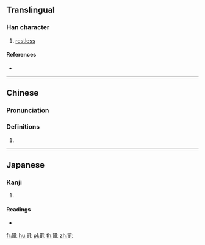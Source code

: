 ==Translingual==

===Han character===
{{Han char|rn=82|rad=毛|as=09|sn=13|four=62614|canj=AUHQU|ids=⿰冒毛}}

# [[restless]]

====References====
* {{Han ref|kx=0594.320|dkj=16890|dj=0986.250|hdz=32001.190|uh=6BF7|ud=27639|bh=DE41|bd=56897}}

----

==Chinese==
{{zh-forms}}

===Pronunciation===
{{zh-pron
|m=mào
|c=mou6
|mc=
|oc=
|ma=
|cat=a
}}

===Definitions===
# {{rfdef|lang=zh}}

----

==Japanese==

===Kanji===
{{ja-kanji|grade=|rs=毛09}}

# {{defn|lang=ja|sort=毛09}}

====Readings====
* {{ja-readings|on=[[ぼう]] (bō), [[もう]] (mō)|kun=[[とける]] (tokeru)}}

[[fr:毷]]
[[hu:毷]]
[[pl:毷]]
[[th:毷]]
[[zh:毷]]